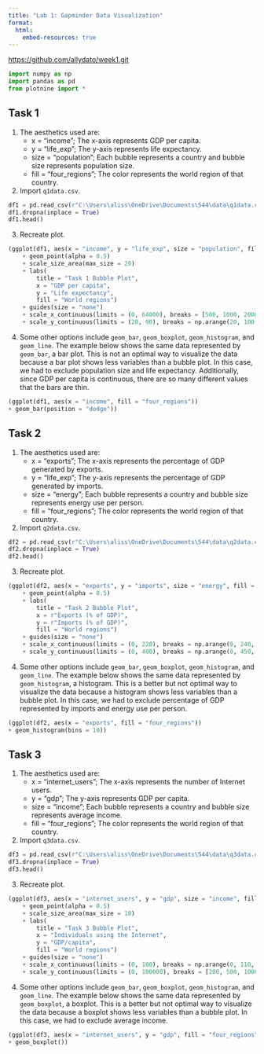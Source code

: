 ```yaml
---
title: "Lab 1: Gapminder Data Visualization"
format:
  html:
    embed-resources: true
---
```


<https://github.com/allydato/week1.git>

```python
import numpy as np
import pandas as pd
from plotnine import *
```

## Task 1

1. The aesthetics used are:
    * x = "income"; The x-axis represents GDP per capita.
    * y = "life_exp"; The y-axis represents life expectancy.
    * size = "population"; Each bubble represents a country and bubble size represents population size.
    * fill = "four_regions"; The color represents the world region of that country.

2. Import `q1data.csv`.

```python
df1 = pd.read_csv(r"C:\Users\aliss\OneDrive\Documents\544\data\q1data.csv")
df1.dropna(inplace = True)
df1.head()
```

3. Recreate plot.

```python
(ggplot(df1, aes(x = "income", y = "life_exp", size = "population", fill = "four_regions"))
    + geom_point(alpha = 0.5)
    + scale_size_area(max_size = 20)
    + labs(
        title = "Task 1 Bubble Plot",
        x = "GDP per capita",
        y = "Life expectancy",
        fill = "World regions")
    + guides(size = "none")
    + scale_x_continuous(limits = (0, 64000), breaks = [500, 1000, 2000, 4000, 8000, 16000, 32000, 64000])
    + scale_y_continuous(limits = (20, 90), breaks = np.arange(20, 100, 10)))
```

4. Some other options include `geom_bar`, `geom_boxplot`, `geom_histogram`, and `geom_line`. The example below shows the same data represented by `geom_bar`, a bar plot. This is not an optimal way to visualize the data because a bar plot shows less variables than a bubble plot. In this case, we had to exclude population size and life expectancy. Additionally, since GDP per capita is continuous, there are so many different values that the bars are thin.

```python
(ggplot(df1, aes(x = "income", fill = "four_regions"))
+ geom_bar(position = "dodge"))
```

## Task 2

1. The aesthetics used are:
    * x = "exports"; The x-axis represents the percentage of GDP generated by exports.
    * y = "life_exp"; The y-axis represents the percentage of GDP generated by imports.
    * size = "energy"; Each bubble represents a country and bubble size represents energy use per person.
    * fill = "four_regions"; The color represents the world region of that country.

2. Import `q2data.csv`.

```python
df2 = pd.read_csv(r"C:\Users\aliss\OneDrive\Documents\544\data\q2data.csv")
df2.dropna(inplace = True)
df2.head()
```

3. Recreate plot.

```python
(ggplot(df2, aes(x = "exports", y = "imports", size = "energy", fill = "four_regions"))
    + geom_point(alpha = 0.5)
    + labs(
        title = "Task 2 Bubble Plot",
        x = r"Exports (% of GDP)",
        y = r"Imports (% of GDP)",
        fill = "World regions")
    + guides(size = "none")
    + scale_x_continuous(limits = (0, 220), breaks = np.arange(0, 240, 20))
    + scale_y_continuous(limits = (0, 400), breaks = np.arange(0, 450, 50)))
```

4. Some other options include `geom_bar`, `geom_boxplot`, `geom_histogram`, and `geom_line`. The example below shows the same data represented by `geom_histogram`, a histogram. This is a better but not optimal way to visualize the data because a histogram shows less variables than a bubble plot. In this case, we had to exclude percentage of GDP represented by imports and energy use per person.

```python
(ggplot(df2, aes(x = "exports", fill = "four_regions"))
+ geom_histogram(bins = 10))
```

## Task 3

1. The aesthetics used are:
    * x = "internet_users"; The x-axis represents the number of Internet users.
    * y = "gdp"; The y-axis represents GDP per capita.
    * size = "income"; Each bubble represents a country and bubble size represents average income.
    * fill = "four_regions"; The color represents the world region of that country.

2. Import `q3data.csv`.

```python
df3 = pd.read_csv(r"C:\Users\aliss\OneDrive\Documents\544\data\q3data.csv")
df3.dropna(inplace = True)
df3.head()
```

3. Recreate plot.

```python
(ggplot(df3, aes(x = "internet_users", y = "gdp", size = "income", fill = "four_regions"))
    + geom_point(alpha = 0.5)
    + scale_size_area(max_size = 10)
    + labs(
        title = "Task 3 Bubble Plot",
        x = "Individuals using the Internet",
        y = "GDP/capita",
        fill = "World regions")
    + guides(size = "none")
    + scale_x_continuous(limits = (0, 100), breaks = np.arange(0, 110, 10))
    + scale_y_continuous(limits = (0, 100000), breaks = [200, 500, 1000, 2000, 5000, 10000, 20000, 50000, 100000]))
```

4. Some other options include `geom_bar`, `geom_boxplot`, `geom_histogram`, and `geom_line`. The example below shows the same data represented by `geom_boxplot`, a boxplot. This is a better but not optimal way to visualize the data because a boxplot shows less variables than a bubble plot. In this case, we had to exclude average income.

```python
(ggplot(df3, aes(x = "internet_users", y = "gdp", fill = "four_regions"))
+ geom_boxplot())
```